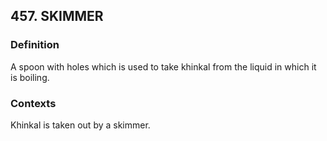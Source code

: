 ## 457. SKIMMER
### Definition
A spoon with holes which is used to take khinkal from the liquid in which it is boiling.

### Contexts
Khinkal is taken out by a skimmer.

